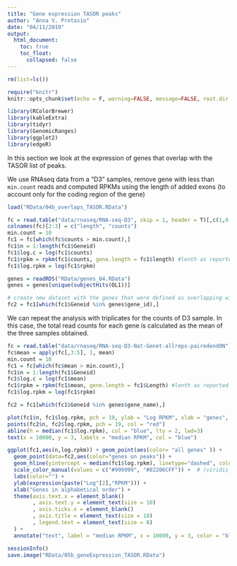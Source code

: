 ```yaml
---
title: "Gene expression TASOR peaks"
author: "Anna V. Protasio"
date: "04/11/2019"
output:
  html_document:
    toc: true
    toc_float:
      collapsed: false
---
```


```r
rm(list=ls())

require("knitr")
knitr::opts_chunk$set(echo = F, warning=FALSE, message=FALSE, root.dir = "/Volumes/GoogleDrive/Shared drives/Douse_Protasio/git_repo/cut_and_run_douse")
```

```r
library(RColorBrewer)
library(kableExtra)
library(tidyr)
library(GenomicRanges)
library(ggplot2)
library(edgeR)
```

In this section we look at the expression of genes that overlap with the TASOR list of peaks.

We use RNAseq data from a "D3" samples, remove gene with less than `min.count` reads and computed RPKMs using the length of added exons (to account only for the coding region of the gene)

```r
load("RData/04b_overlaps_TASOR.RData")

fc = read.table("data/rnaseq/RNA-seq-D3", skip = 1, header = T)[,c(1,6:7)]
colnames(fc)[2:3] = c("length", "counts")
min.count = 10
fc1 = fc[which(fc$counts > min.count),]
fc1$n = 1:length(fc1$Geneid)
fc1$log.c = log(fc1$counts)
fc1$rpkm = rpkm(fc1$counts, gene.length = fc1$length) #lenth as reported in FC is the length of exons and not of gene. 
fc1$log.rpkm = log(fc1$rpkm)

genes = readRDS("RData/genes_04.RData")
genes = genes[unique(subjectHits(OL1))]

# create new dataset with the genes that were defined as overlapping with the peak list
fc2 = fc1[which(fc1$Geneid %in% genes$gene_id),]

```

We can repeat the analysis with triplicates for the counts of D3 sample. In this case, the total read counts for each gene is calculated as the mean of the three samples obtained. 

```r
fc = read.table("data/rnaseq/RNA-seq-D3-Nat-Genet-allreps-pairedendON", skip = 1, header = T)[,c(1,6:9)]
fc$mean = apply(fc[,3:5], 1, mean)
min.count = 10
fc1 = fc[which(fc$mean > min.count),]
fc1$n = 1:length(fc1$Geneid)
fc1$log.c = log(fc1$mean)
fc1$rpkm = rpkm(fc1$mean, gene.length = fc1$Length) #lenth as reported in FC is the length of exons and not of gene. 
fc1$log.rpkm = log(fc1$rpkm)

fc2 = fc1[which(fc1$Geneid %in% genes$gene_name),]

```


```r

plot(fc1$n, fc1$log.rpkm, pch = 19, ylab = "Log RPKM", xlab = "genes", col = "grey", xaxt = "n", main = "Expression of genes found in TKO/D3 peaks (red)\nin a wild-type D3 cell line")
points(fc2$n, fc2$log.rpkm, pch = 19, col = "red")
abline(h = median(fc1$log.rpkm), col = "blue", lty = 2, lwd=3)
text(x = 10000, y = 3, labels = "median RPKM", col = "blue")

```

```r
ggplot(fc1,aes(n,log.rpkm)) + geom_point(aes(color= "all genes" )) +
  geom_point(data=fc2,aes(color="genes on peaks")) +
  geom_hline(yintercept = median(fc1$log.rpkm), linetype="dashed", color = "blue", size = 1) +
  scale_color_manual(values = c("#999999", "#82206CFF")) +  # (viridis_pal()(2)) +
  labs(color="") +
  ylab(expression(paste("Log"[2],"RPKM"))) +
  xlab("Genes in alphabetical order") +
  theme(axis.text.x = element_blank()
        , axis.text.y = element_text(size = 10)
        , axis.ticks.x = element_blank()
        , axis.title = element_text(size = 10)
        , legend.text = element_text(size = 8)
  ) +
  annotate("text", label = "median RPKM", x = 10000, y = 3, color = "blue")

```

```r
sessionInfo()
save.image("RData/05b_geneExpression_TASOR.RData")

```

